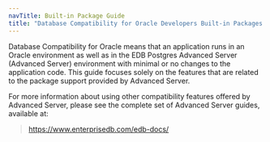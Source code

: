 ```yaml
---
navTitle: Built-in Package Guide
title: "Database Compatibility for Oracle Developers Built-in Packages Guide"
---
```




Database Compatibility for Oracle means that an application runs in an Oracle environment as well as in the EDB Postgres Advanced Server (Advanced Server) environment with minimal or no changes to the application code. This guide focuses solely on the features that are related to the package support provided by Advanced Server.

For more information about using other compatibility features offered by Advanced Server, please see the complete set of Advanced Server guides, available at:

> <https://www.enterprisedb.com/edb-docs/>

